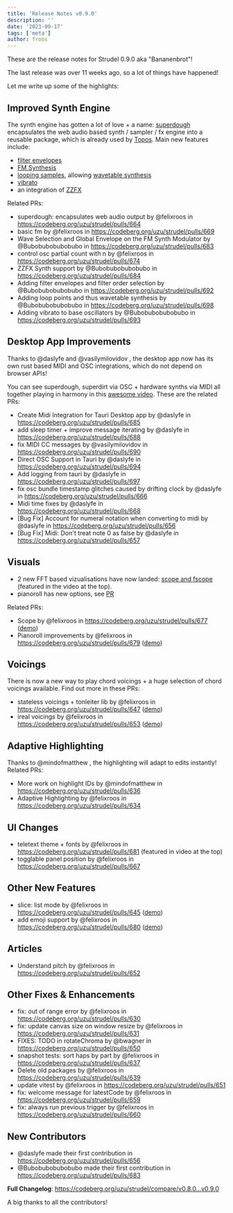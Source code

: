 ```yaml
---
title: 'Release Notes v0.9.0'
description: ''
date: '2023-09-17'
tags: ['meta']
author: froos
---
```



These are the release notes for Strudel 0.9.0 aka "Bananenbrot"!

The last release was over 11 weeks ago, so a lot of things have happened!

Let me write up some of the highlights:

## Improved Synth Engine

The synth engine has gotten a lot of love + a name: [superdough](https://www.npmjs.com/package/superdough) encapsulates the web audio based synth / sampler / fx engine into a reusable package, which is already used by [Topos](https://topos.raphaelforment.fr/).
Main new features include:

- [filter envelopes](https://strudel.tidalcycles.org/learn/effects#filter-envelope)
- [FM Synthesis](https://strudel.tidalcycles.org/learn/synths#fm-synthesis)
- [looping samples](https://strudel.tidalcycles.org/learn/samples#loop), allowing [wavetable synthesis](https://strudel.tidalcycles.org/?I9myTNQoKKaP)
- [vibrato](https://strudel.tidalcycles.org/learn/synths#vibrato)
- an integration of [ZZFX](https://strudel.tidalcycles.org/learn/synths#zzfx)

<BlogVideo src="https://github.com/tidalcycles/strudel/assets/12023032/652e7042-f296-496b-95cd-b2a4987fe238" />

Related PRs:

- superdough: encapsulates web audio output by @felixroos in https://codeberg.org/uzu/strudel/pulls/664
- basic fm by @felixroos in https://codeberg.org/uzu/strudel/pulls/669
- Wave Selection and Global Envelope on the FM Synth Modulator by @Bubobubobubobubo in https://codeberg.org/uzu/strudel/pulls/683
- control osc partial count with n by @felixroos in https://codeberg.org/uzu/strudel/pulls/674
- ZZFX Synth support by @Bubobubobubobubo in https://codeberg.org/uzu/strudel/pulls/684
- Adding filter envelopes and filter order selection by @Bubobubobubobubo in https://codeberg.org/uzu/strudel/pulls/692
- Adding loop points and thus wavetable synthesis by @Bubobubobubobubo in https://codeberg.org/uzu/strudel/pulls/698
- Adding vibrato to base oscillators by @Bubobubobubobubo in https://codeberg.org/uzu/strudel/pulls/693

## Desktop App Improvements

Thanks to @daslyfe and @vasilymilovidov , the desktop app now has its own rust based MIDI and OSC integrations,
which do not depend on browser APIs!

You can see superdough, superdirt via OSC + hardware synths via MIDI all together playing in harmony in this [awesome video](https://www.youtube.com/watch?v=lxQgBeLQBgk). These are the related PRs:

- Create Midi Integration for Tauri Desktop app by @daslyfe in https://codeberg.org/uzu/strudel/pulls/685
- add sleep timer + improve message iterating by @daslyfe in https://codeberg.org/uzu/strudel/pulls/688
- fix MIDI CC messages by @vasilymilovidov in https://codeberg.org/uzu/strudel/pulls/690
- Direct OSC Support in Tauri by @daslyfe in https://codeberg.org/uzu/strudel/pulls/694
- Add logging from tauri by @daslyfe in https://codeberg.org/uzu/strudel/pulls/697
- fix osc bundle timestamp glitches caused by drifting clock by @daslyfe in https://codeberg.org/uzu/strudel/pulls/666
- Midi time fixes by @daslyfe in https://codeberg.org/uzu/strudel/pulls/668
- [Bug Fix] Account for numeral notation when converting to midi by @daslyfe in https://codeberg.org/uzu/strudel/pulls/656
- [Bug Fix] Midi: Don't treat note 0 as false by @daslyfe in https://codeberg.org/uzu/strudel/pulls/657

## Visuals

- 2 new FFT based vizualisations have now landed: [scope and fscope](https://codeberg.org/uzu/strudel/pulls/677) (featured in the video at the top).
- pianoroll has new options, see [PR](https://codeberg.org/uzu/strudel/pulls/679)

Related PRs:

- Scope by @felixroos in https://codeberg.org/uzu/strudel/pulls/677 ([demo](https://strudel.tidalcycles.org/?hXVQF-KxMI8p))
- Pianoroll improvements by @felixroos in https://codeberg.org/uzu/strudel/pulls/679 ([demo](https://strudel.tidalcycles.org/?aPMKqXGVMgSM))

## Voicings

There is now a new way to play chord voicings + a huge selection of chord voicings available. Find out more in these PRs:

- stateless voicings + tonleiter lib by @felixroos in https://codeberg.org/uzu/strudel/pulls/647 ([demo](https://strudel.tidalcycles.org/?FoILM0Hs9y9f))
- ireal voicings by @felixroos in https://codeberg.org/uzu/strudel/pulls/653 ([demo](https://strudel.tidalcycles.org/?bv_TjY9hOC28))

## Adaptive Highlighting

Thanks to @mindofmatthew , the highlighting will adapt to edits instantly! Related PRs:

- More work on highlight IDs by @mindofmatthew in https://codeberg.org/uzu/strudel/pulls/636
- Adaptive Highlighting by @felixroos in https://codeberg.org/uzu/strudel/pulls/634

## UI Changes

- teletext theme + fonts by @felixroos in https://codeberg.org/uzu/strudel/pulls/681 (featured in video at the top)
- togglable panel position by @felixroos in https://codeberg.org/uzu/strudel/pulls/667

## Other New Features

- slice: list mode by @felixroos in https://codeberg.org/uzu/strudel/pulls/645 ([demo](https://strudel.tidalcycles.org/?bAYIqz5NLjRr))
- add emoji support by @felixroos in https://codeberg.org/uzu/strudel/pulls/680 ([demo](https://strudel.tidalcycles.org/?a6FgLz475gN9))

## Articles

- Understand pitch by @felixroos in https://codeberg.org/uzu/strudel/pulls/652

## Other Fixes & Enhancements

- fix: out of range error by @felixroos in https://codeberg.org/uzu/strudel/pulls/630
- fix: update canvas size on window resize by @felixroos in https://codeberg.org/uzu/strudel/pulls/631
- FIXES: TODO in rotateChroma by @bwagner in https://codeberg.org/uzu/strudel/pulls/650
- snapshot tests: sort haps by part by @felixroos in https://codeberg.org/uzu/strudel/pulls/637
- Delete old packages by @felixroos in https://codeberg.org/uzu/strudel/pulls/639
- update vitest by @felixroos in https://codeberg.org/uzu/strudel/pulls/651
- fix: welcome message for latestCode by @felixroos in https://codeberg.org/uzu/strudel/pulls/659
- fix: always run previous trigger by @felixroos in https://codeberg.org/uzu/strudel/pulls/660

## New Contributors

- @daslyfe made their first contribution in https://codeberg.org/uzu/strudel/pulls/656
- @Bubobubobubobubo made their first contribution in https://codeberg.org/uzu/strudel/pulls/683

**Full Changelog**: https://codeberg.org/uzu/strudel/compare/v0.8.0...v0.9.0

A big thanks to all the contributors!
